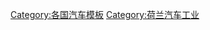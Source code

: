 {{Navbox
 | name = 荷兰汽车制造业
 | title = {{flagicon|NLD}} [[荷兰汽车制造业]]
 | state = {{{state<includeonly>|collapsed</includeonly>}}}
 | bodyclass = hlist
 | groupstyle = text-align: left;

 | above =
* [[汽车产业]]
* [[荷兰交通]]
* [[荷兰经济]]

 | group1 = 国内生产商
 | list1 =
* [[Burton (car)|Burton]]
* [[CNH Industrial]]
* [[DAF]]
* [[Donkervoort]]
* [[菲亚特克莱斯勒汽车]]
* [[GINAF]]
* [[世爵公司]]
** [[世爵汽车]]
* [[Vandenbrink Design]]
* [[VDL集团]]
** [[Jonckheere]]
** [[伯克霍夫]]
** [[VDL Bova]]
** [[VDL巴士]]
** [[VDL Nedcar]]
* [[Waaijenberg]]

 | group3 = 已不存在
 | list3 =
* [[凯斯纽荷兰环球]]

 | group4 = 汽车设计
 | list4 =
* [[Vandenbrink Design]]

 | group5 = 其他
 | list5 =
* [[List of motorways in the Netherlands|Autosnelweg]]
* [[AutoRAI]]
* [[Renault–Nissan Alliance]]

}}<noinclude>
{{collapsible option}}
[[Category:各国汽车模板]]
[[Category:荷兰汽车工业]]
</noinclude>